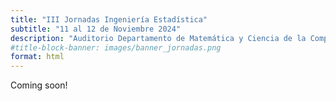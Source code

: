 ```yaml
---
title: "III Jornadas Ingeniería Estadística"
subtitle: "11 al 12 de Noviembre 2024"
description: "Auditorio Departamento de Matemática y Ciencia de la Computación"
#title-block-banner: images/banner_jornadas.png
format: html
---
```


Coming soon!